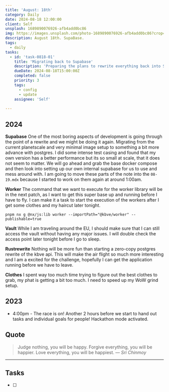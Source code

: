 ```yaml
---
title: 'August: 18th'
category: Daily
date: 2024-08-18 12:00:00
client: Self
unsplash: 1689890076926-afb4add0bc86
img: https://images.unsplash.com/photo-1689890076926-afb4add0bc86?crop=entropy&cs=srgb&fm=jpg&ixid=MnwzNjM5Nzd8MHwxfHJhbmRvbXx8fHx8fHx8fDE2ODE3NDg2ODY&ixlib=rb-4.0.3&q=85
description: August 18th. SupaBase.
tags:
  - daily
tasks:
  - id: 'task-0818-01'
    title: 'Migrating back to Supabase'
    description: 'Preparing the plans to rewrite everything back into Supabase.'
    dueDate: 2024-08-18T15:00:00Z
    completed: false
    priority: 3
    tags:
      - config
      - update
    assignee: 'Self'
  
---
```



## 2024

**Supabase**
One of the most boring aspects of development is going through the point of a rewrite and we might be doing it again.
Migrating from the current planetscale and very minimal image setup to something a bit more advance with postgres.
I did some intense test casing and found that my own version has a better performance but its so small at scale, that it does not seem to matter.
We will go ahead and grab the base docker compose and then look into setting up our own internal supabase for us to use and mess around with.
I am going to move these parts of the note into the `08-19.mdx` because I started to work on them again at around 1:00am.


**Worker**
The command that we want to execute for the worker library will be in the next patch, as I want to get this super base up and running before I have to fly.
I can make it a task to start the execution of the workers after I get some clothes and my haircut later tonight.

```shell 
pnpm nx g @nx/js:lib worker --importPath="@kbve/worker" --publishable=true
```

**Vault**
While I am traveling around the EU, I should make sure that I can still access the vault without having any major issues.
I will double check the access point later tonight before I go to sleep.

**Rustrewrite**
Nothing will be more fun than starting a zero-copy postgres rewrite of the kbve api.
This will make the air flight so much more interesting and I am a excited for the challenge, hopefully I can get the application running before we have to leave.

**Clothes**
I spent way too much time trying to figure out the best clothes to grab, my phat is getting a bit too much.
I need to speed up my WoW grind setup.


## 2023

- 4:00pm - The race is on! Another 2 hours before we start to hand out tasks and individual goals for people! Hackathon mode activated.


## Quote

> Judge nothing, you will be happy. Forgive everything, you will be happier. Love everything, you will be happiest.
> — <cite>Sri Chinmoy</cite>

---

## Tasks

- [ ]